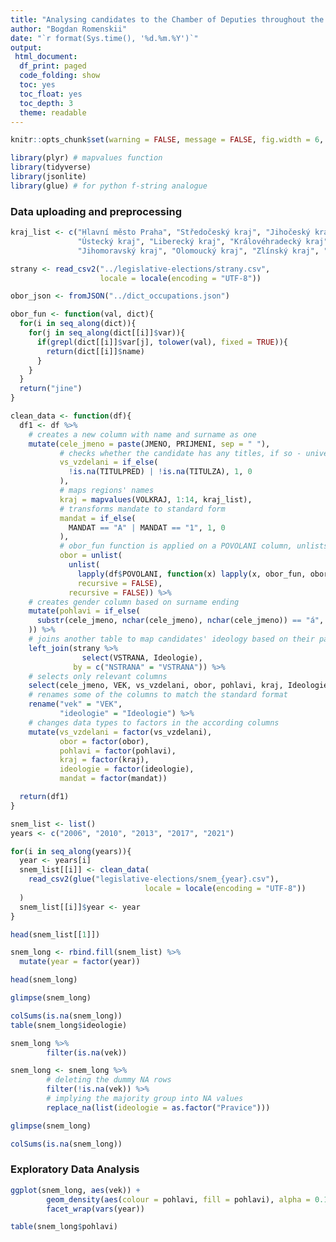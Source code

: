 ```yaml
---
title: "Analysing candidates to the Chamber of Deputies throughout the elections"
author: "Bogdan Romenskii"
date: "`r format(Sys.time(), '%d.%m.%Y')`"
output:
 html_document:
  df_print: paged
  code_folding: show
  toc: yes
  toc_float: yes
  toc_depth: 3
  theme: readable
---
```

```r
knitr::opts_chunk$set(warning = FALSE, message = FALSE, fig.width = 6, fig.height = 4)
```
```r
library(plyr) # mapvalues function
library(tidyverse)
library(jsonlite)
library(glue) # for python f-string analogue
```

### Data uploading and preprocessing
```r
kraj_list <- c("Hlavní město Praha", "Středočeský kraj", "Jihočeský kraj", "Plzeňský kraj", "Karlovarský kraj",
               "Ústecký kraj", "Liberecký kraj", "Královéhradecký kraj", "Pardubický kraj", "Kraj Vysočina",
               "Jihomoravský kraj", "Olomoucký kraj", "Zlínský kraj", "Moravskoslezský kraj")

strany <- read_csv2("../legislative-elections/strany.csv",
                    locale = locale(encoding = "UTF-8"))

obor_json <- fromJSON("../dict_occupations.json")
```

```r
obor_fun <- function(val, dict){
  for(i in seq_along(dict)){
    for(j in seq_along(dict[[i]]$var)){
      if(grepl(dict[[i]]$var[j], tolower(val), fixed = TRUE)){
        return(dict[[i]]$name)
      }
    }
  }
  return("jine")
}
```

```r
clean_data <- function(df){
  df1 <- df %>%
    # creates a new column with name and surname as one
    mutate(cele_jmeno = paste(JMENO, PRIJMENI, sep = " "),
           # checks whether the candidate has any titles, if so - university degree is set to 1
           vs_vzdelani = if_else(
             !is.na(TITULPRED) | !is.na(TITULZA), 1, 0
           ),
           # maps regions' names
           kraj = mapvalues(VOLKRAJ, 1:14, kraj_list),
           # transforms mandate to standard form
           mandat = if_else(
             MANDAT == "A" | MANDAT == "1", 1, 0
           ),
           # obor_fun function is applied on a POVOLANI column, unlists is used twice after that
           obor = unlist(
             unlist(
               lapply(df$POVOLANI, function(x) lapply(x, obor_fun, obor_json)),
               recursive = FALSE),
             recursive = FALSE)) %>%
    # creates gender column based on surname ending
    mutate(pohlavi = if_else(
      substr(cele_jmeno, nchar(cele_jmeno), nchar(cele_jmeno)) == "á", "F", "M"
    )) %>%
    # joins another table to map candidates' ideology based on their party
    left_join(strany %>%
                select(VSTRANA, Ideologie),
              by = c("NSTRANA" = "VSTRANA")) %>%
    # selects only relevant columns
    select(cele_jmeno, VEK, vs_vzdelani, obor, pohlavi, kraj, Ideologie, mandat) %>%
    # renames some of the columns to match the standard format
    rename("vek" = "VEK",
           "ideologie" = "Ideologie") %>%
    # changes data types to factors in the according columns
    mutate(vs_vzdelani = factor(vs_vzdelani),
           obor = factor(obor),
           pohlavi = factor(pohlavi),
           kraj = factor(kraj),
           ideologie = factor(ideologie),
           mandat = factor(mandat))

  return(df1)
}
```

```r
snem_list <- list()
years <- c("2006", "2010", "2013", "2017", "2021")

for(i in seq_along(years)){
  year <- years[i]
  snem_list[[i]] <- clean_data(
    read_csv2(glue("legislative-elections/snem_{year}.csv"),
                              locale = locale(encoding = "UTF-8"))
  )
  snem_list[[i]]$year <- year
}

head(snem_list[[1]])
```

```r
snem_long <- rbind.fill(snem_list) %>%
  mutate(year = factor(year))

head(snem_long)
```
```r
glimpse(snem_long)
```
```r
colSums(is.na(snem_long))
table(snem_long$ideologie)
```
```r
snem_long %>%
        filter(is.na(vek))
```
```r
snem_long <- snem_long %>%
        # deleting the dummy NA rows
        filter(!is.na(vek)) %>%
        # implying the majority group into NA values
        replace_na(list(ideologie = as.factor("Pravice")))

glimpse(snem_long)
```
```r
colSums(is.na(snem_long))
```
### Exploratory Data Analysis
```r
ggplot(snem_long, aes(vek)) +
        geom_density(aes(colour = pohlavi, fill = pohlavi), alpha = 0.1) +
        facet_wrap(vars(year))
```
```r
table(snem_long$pohlavi)
```
